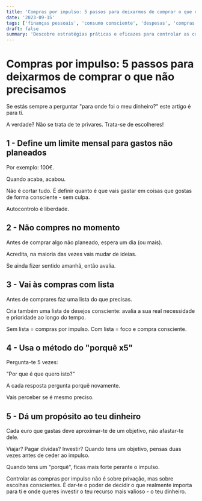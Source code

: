 ```yaml
---
title: 'Compras por impulso: 5 passos para deixarmos de comprar o que não precisamos'
date: '2023-09-15'
tags: ['finanças pessoais', 'consumo consciente', 'despesas', 'compras impulsivas']
draft: false
summary: 'Descobre estratégias práticas e eficazes para controlar as compras por impulso e fazer escolhas financeiras mais alinhadas com os teus objetivos.'
---
```


# Compras por impulso: 5 passos para deixarmos de comprar o que não precisamos

Se estás sempre a perguntar "para onde foi o meu dinheiro?" este artigo é para ti.

A verdade? Não se trata de te privares. Trata-se de escolheres!

## 1 - Define um limite mensal para gastos não planeados

Por exemplo: 100€.

Quando acaba, acabou.

Não é cortar tudo. É definir quanto é que vais gastar em coisas que gostas de forma consciente - sem culpa.

Autocontrolo é liberdade.

## 2 - Não compres no momento

Antes de comprar algo não planeado, espera um dia (ou mais).

Acredita, na maioria das vezes vais mudar de ideias.

Se ainda fizer sentido amanhã, então avalia.

## 3 - Vai às compras com lista

Antes de comprares faz uma lista do que precisas.

Cria também uma lista de desejos consciente: avalia a sua real necessidade e prioridade ao longo do tempo.

Sem lista = compras por impulso.
Com lista = foco e compra consciente.

## 4 - Usa o método do "porquê x5"

Pergunta-te 5 vezes:

"Por que é que quero isto?"

A cada resposta pergunta porquê novamente.

Vais perceber se é mesmo preciso.

## 5 - Dá um propósito ao teu dinheiro

Cada euro que gastas deve aproximar-te de um objetivo, não afastar-te dele.

Viajar? Pagar dívidas? Investir? Quando tens um objetivo, pensas duas vezes antes de ceder ao impulso.

Quando tens um "porquê", ficas mais forte perante o impulso.

Controlar as compras por impulso não é sobre privação, mas sobre escolhas conscientes. É dar-te o poder de decidir o que realmente importa para ti e onde queres investir o teu recurso mais valioso - o teu dinheiro. 
